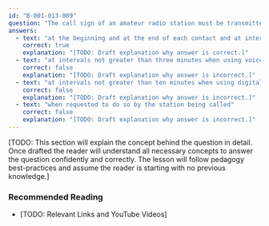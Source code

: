 ```yaml
---
id: "B-001-013-009"
question: "The call sign of an amateur radio station must be transmitted:"
answers:
  - text: "at the beginning and at the end of each contact and at intervals not greater than 30 minutes"
    correct: true
    explanation: "[TODO: Draft explanation why answer is correct.]"
  - text: "at intervals not greater than three minutes when using voice communications"
    correct: false
    explanation: "[TODO: Draft explanation why answer is incorrect.]"
  - text: "at intervals not greater than ten minutes when using digital modes"
    correct: false
    explanation: "[TODO: Draft explanation why answer is incorrect.]"
  - text: "when requested to do so by the station being called"
    correct: false
    explanation: "[TODO: Draft explanation why answer is incorrect.]"
---
```


[TODO: This section will explain the concept behind the question in detail. Once drafted the reader will understand all necessary concepts to answer the question confidently and correctly. The lesson will follow pedagogy best-practices and assume the reader is starting with no previous knowledge.]

### Recommended Reading

- [TODO: Relevant Links and YouTube Videos]
